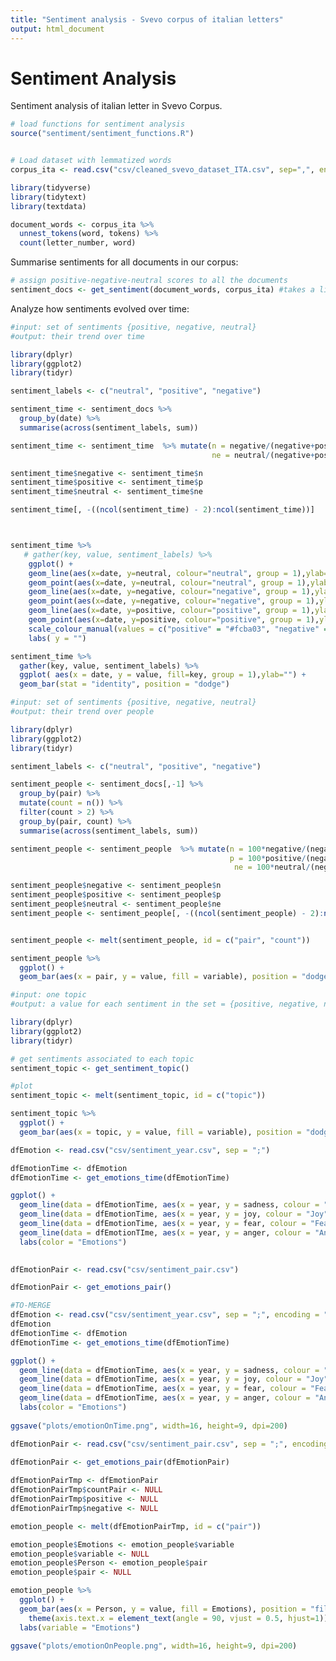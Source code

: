 ```yaml
---
title: "Sentiment analysis - Svevo corpus of italian letters"
output: html_document
---
```


# Sentiment Analysis
Sentiment analysis of italian letter in Svevo Corpus.

```r
# load functions for sentiment analysis
source("sentiment/sentiment_functions.R")


# Load dataset with lemmatized words
corpus_ita <- read.csv("csv/cleaned_svevo_dataset_ITA.csv", sep=",", encoding = "UTF-8")

library(tidyverse)
library(tidytext)
library(textdata)

document_words <- corpus_ita %>%
  unnest_tokens(word, tokens) %>%
  count(letter_number, word)

```

Summarise sentiments for all documents in our corpus:
```r
# assign positive-negative-neutral scores to all the documents
sentiment_docs <- get_sentiment(document_words, corpus_ita) #takes a little bit of time 

```


Analyze how sentiments evolved over time:

```r
#input: set of sentiments {positive, negative, neutral}
#output: their trend over time

library(dplyr)
library(ggplot2)
library(tidyr)

sentiment_labels <- c("neutral", "positive", "negative")

sentiment_time <- sentiment_docs %>%
  group_by(date) %>%
  summarise(across(sentiment_labels, sum))

sentiment_time <- sentiment_time  %>% mutate(n = negative/(negative+positive+neutral), p = positive/(negative+positive+neutral),
                                             ne = neutral/(negative+positive+neutral))

sentiment_time$negative <- sentiment_time$n
sentiment_time$positive <- sentiment_time$p
sentiment_time$neutral <- sentiment_time$ne

sentiment_time[, -((ncol(sentiment_time) - 2):ncol(sentiment_time))]



sentiment_time %>%
   # gather(key, value, sentiment_labels) %>%
    ggplot() +
    geom_line(aes(x=date, y=neutral, colour="neutral", group = 1),ylab="")+
    geom_point(aes(x=date, y=neutral, colour="neutral", group = 1),ylab="") +
    geom_line(aes(x=date, y=negative, colour="negative", group = 1),ylab="")+
    geom_point(aes(x=date, y=negative, colour="negative", group = 1),ylab="")+
    geom_line(aes(x=date, y=positive, colour="positive", group = 1),ylab="")+
    geom_point(aes(x=date, y=positive, colour="positive", group = 1),ylab="") +
    scale_colour_manual(values = c("positive" = "#fcba03", "negative" = "#097aab", "neutral" = "black")) +
    labs( y = "") 

sentiment_time %>%
  gather(key, value, sentiment_labels) %>%
  ggplot( aes(x = date, y = value, fill=key, group = 1),ylab="") +
  geom_bar(stat = "identity", position = "dodge") 

```

```r
#input: set of sentiments {positive, negative, neutral}
#output: their trend over people

library(dplyr)
library(ggplot2)
library(tidyr)

sentiment_labels <- c("neutral", "positive", "negative")

sentiment_people <- sentiment_docs[,-1] %>%
  group_by(pair) %>%
  mutate(count = n()) %>%
  filter(count > 2) %>%
  group_by(pair, count) %>%
  summarise(across(sentiment_labels, sum)) 

sentiment_people <- sentiment_people  %>% mutate(n = 100*negative/(negative+positive+neutral),
                                                 p = 100*positive/(negative+positive+neutral),
                                                  ne = 100*neutral/(negative+positive+neutral))

sentiment_people$negative <- sentiment_people$n
sentiment_people$positive <- sentiment_people$p
sentiment_people$neutral <- sentiment_people$ne
sentiment_people <- sentiment_people[, -((ncol(sentiment_people) - 2):ncol(sentiment_people))]


sentiment_people <- melt(sentiment_people, id = c("pair", "count"))

sentiment_people %>%
  ggplot() + 
  geom_bar(aes(x = pair, y = value, fill = variable), position = "dodge", stat = "identity")

```


```r
#input: one topic 
#output: a value for each sentiment in the set = {positive, negative, neutral}

library(dplyr)
library(ggplot2)
library(tidyr)

# get sentiments associated to each topic
sentiment_topic <- get_sentiment_topic()

#plot
sentiment_topic <- melt(sentiment_topic, id = c("topic"))

sentiment_topic %>%
  ggplot() +
  geom_bar(aes(x = topic, y = value, fill = variable), position = "dodge", stat = "identity")


```

```r
dfEmotion <- read.csv("csv/sentiment_year.csv", sep = ";") 

dfEmotionTime <- dfEmotion
dfEmotionTime <- get_emotions_time(dfEmotionTime)

ggplot() + 
  geom_line(data = dfEmotionTime, aes(x = year, y = sadness, colour = "Sadness"), group = 1) +
  geom_line(data = dfEmotionTime, aes(x = year, y = joy, colour = "Joy"), group = 1) +
  geom_line(data = dfEmotionTime, aes(x = year, y = fear, colour = "Fear"), group = 1) +
  geom_line(data = dfEmotionTIme, aes(x = year, y = anger, colour = "Anger"), group = 1) +
  labs(color = "Emotions")
  

```

```r
dfEmotionPair <- read.csv("csv/sentiment_pair.csv")

dfEmotionPair <- get_emotions_pair()

```


```r
#TO-MERGE
dfEmotion <- read.csv("csv/sentiment_year.csv", sep = ";", encoding = "UTF-8") 
dfEmotion
dfEmotionTime <- dfEmotion
dfEmotionTime <- get_emotions_time(dfEmotionTime)

ggplot() + 
  geom_line(data = dfEmotionTime, aes(x = year, y = sadness, colour = "Sadness"), group = 1) +
  geom_line(data = dfEmotionTime, aes(x = year, y = joy, colour = "Joy"), group = 1) +
  geom_line(data = dfEmotionTime, aes(x = year, y = fear, colour = "Fear"), group = 1) +
  geom_line(data = dfEmotionTime, aes(x = year, y = anger, colour = "Anger"), group = 1) +
  labs(color = "Emotions")
  
ggsave("plots/emotionOnTime.png", width=16, height=9, dpi=200)
```

```r

dfEmotionPair <- read.csv("csv/sentiment_pair.csv", sep = ";", encoding = "UTF-8")

dfEmotionPair <- get_emotions_pair(dfEmotionPair)
  
dfEmotionPairTmp <- dfEmotionPair
dfEmotionPairTmp$countPair <- NULL
dfEmotionPairTmp$positive <- NULL
dfEmotionPairTmp$negative <- NULL

emotion_people <- melt(dfEmotionPairTmp, id = c("pair"))

emotion_people$Emotions <- emotion_people$variable
emotion_people$variable <- NULL
emotion_people$Person <- emotion_people$pair
emotion_people$pair <- NULL

emotion_people %>%
  ggplot() +
  geom_bar(aes(x = Person, y = value, fill = Emotions), position = "fill", stat = "identity") +
    theme(axis.text.x = element_text(angle = 90, vjust = 0.5, hjust=1))+
  labs(variable = "Emotions")

ggsave("plots/emotionOnPeople.png", width=16, height=9, dpi=200)

```

